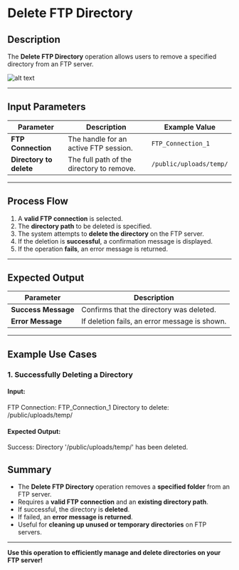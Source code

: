 # **Delete FTP Directory**

## Description
The **Delete FTP Directory** operation allows users to remove a specified directory from an FTP server.

![alt text](../../../assets/ftp/delete-ftp-directory.png)

---

## **Input Parameters**

| Parameter          | Description                                     | Example Value             |
|-------------------|-----------------------------------------------|---------------------------|
| **FTP Connection** | The handle for an active FTP session.         | `FTP_Connection_1`        |
| **Directory to delete** | The full path of the directory to remove. | `/public/uploads/temp/`   |

---

## **Process Flow**

1. A **valid FTP connection** is selected.
2. The **directory path** to be deleted is specified.
3. The system attempts to **delete the directory** on the FTP server.
4. If the deletion is **successful**, a confirmation message is displayed.
5. If the operation **fails**, an error message is returned.

---

## **Expected Output**

| Parameter      | Description                                    |
|---------------|------------------------------------------------|
| **Success Message** | Confirms that the directory was deleted. |
| **Error Message**   | If deletion fails, an error message is shown. |

---

## **Example Use Cases**

### **1. Successfully Deleting a Directory**

#### **Input:**

FTP Connection: FTP_Connection_1 Directory to delete: /public/uploads/temp/

#### **Expected Output:**

Success: Directory '/public/uploads/temp/' has been deleted.

## **Summary**

- The **Delete FTP Directory** operation removes a **specified folder** from an FTP server.
- Requires a **valid FTP connection** and an **existing directory path**.
- If successful, the directory is **deleted**.
- If failed, an **error message is returned**.
- Useful for **cleaning up unused or temporary directories** on FTP servers.

---

**Use this operation to efficiently manage and delete directories on your FTP server!**

